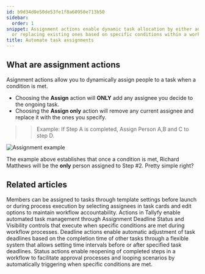 ```yaml
---
id: b9d34d0e50de53fe1f8a60950e713b50
sidebar:
  order: 1
snippet: Assignment actions enable dynamic task allocation by either adding new assignees
  or replacing existing ones based on specific conditions within a workflow.
title: Automate task assignments
---
```


## What are assignment actions

Asignment actions allow you to dynamically assign people to a task when a condition is met.

- Choosing the **Assign** action will **ONLY** add any assignee you decide to the ongoing task.
- Choosing the **Assign only** action will remove any current assignee and replace it with the ones you specify.

> > Example: If Step A is completed, Assign Person A,B and C to step D.

![Assignment example](https://screenshots.tallyfy.com/tallyfy%2Fpro%2Fdesktop-light-assignment-automation-example.png)

The example above establishes that once a condition is met, Richard Matthews will be the **only** person assigned to Step #2. Pretty simple right?


## Related articles
<CardGrid>
<LinkTitleCard header="<b>Edit Task > Assign members or guests after launching</b>" href="/products/pro/tracking-and-tasks/tasks/edit-task/how-can-i-assign-members-to-tasks-in-tallyfy/" > Members can be assigned to tasks through template settings before launch or during process execution by selecting assignees in task cards and edit options to maintain workflow accountability. </LinkTitleCard>
<LinkTitleCard header="<b>Automations > Actions</b>" href="/products/pro/documenting/templates/automations/actions/" > Actions in Tallyfy enable automated task management through Assignment Deadline Status and Visibility controls that execute when specific conditions are met during workflow processes. </LinkTitleCard>
<LinkTitleCard header="<b>Actions > Automate deadline shifts on tasks</b>" href="/products/pro/documenting/templates/automations/actions/deadline-actions/" > Deadline actions enable automatic adjustment of task deadlines based on the completion time of other tasks through a flexible system that allows setting time intervals before or after specified task deadlines. </LinkTitleCard>
<LinkTitleCard header="<b>Actions > Automate changing the status of tasks</b>" href="/products/pro/documenting/templates/automations/actions/status-actions/" > Status actions enable reopening of completed steps in a workflow to facilitate approval processes and looping scenarios by automatically triggering when specific conditions are met. </LinkTitleCard>
</CardGrid>